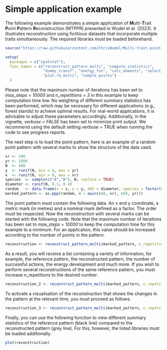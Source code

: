 # Simple application example

The following example demonstrates a simple application of **M**ulti-**T**rait **P**oint **P**attern **R**econstruction (MTPPR) presented in Wudel et al. (2023). It illustrates reconstruction using fictitious datasets that incorporate multiple traits simultaneously. The required libraries must be loaded beforehand.

```r

source("https://raw.githubusercontent.com/ChrisWudel/Multi-trait-point-pattern-reconstruction/main/func/setup.R")

setup(
  packages = c("spatstat"),
  func_names = c("reconstruct_pattern_multi", "compute_statistics",
                 "dummy_transf", "energy_fun", "calc_moments", "select_kernel", 
                 "plot.rd_multi", "sample_points")
  )
```

Please note that the maximum number of iterations has been set to *max_steps = 10000* and *n_repetitions = 3* in this example to keep computation time low. No weighting of different summary statistics has been performed, which may be necessary for different applications (e.g., forest stands) to achieve optimal results. For real-world applications, it is advisable to adjust these parameters accordingly. Additionally, in the vignette, *verbose = FALSE* has been set to minimize print output. We recommend using the default setting verbose = TRUE when running the code to see progress reports.

The next step is to load the point pattern, here is an example of a random point pattern with several marks to show the structure of the data used.

```r
xr <- 500
yr <- 1000
N  <- 400
y  <- runif(N, min = 0, max = yr)
x  <- runif(N, min = 0, max = xr)
species  <- sample(c("A","B"), N, replace = TRUE)
diameter <- runif(N, 0.1, 0.4)
random   <- data.frame(x = x, y = y, dbh = diameter, species = factor(species))
marked_pattern <- as.ppp(random, W = owin(c(0, xr), c(0, yr)))
```

The point pattern must contain the following data. An x and y coordinate, a metric mark (in metres) and a nominal mark defined as a factor. The order must be respected. Now the reconstruction with several marks can be started with the following code. Note that the maximum number of iterations has been set to *max_steps = 10000* to keep the computation time for this example to a minimum. For an application, this value should be increased according to the number of points in the pattern.

```r
reconstruction <- reconstruct_pattern_multi(marked_pattern, n_repetitions = 1, max_steps = 10000, issue = 5000, verbose = TRUE)
```

As a result, you will receive a list containing a variety of information, for example, the reference pattern, the reconstructed pattern, the number of successful actions, the energy development and much more. If you wish to perform several reconstructions of the same reference pattern, you must increase n_repetitions to the desired number.

```r
reconstruction_2 <- reconstruct_pattern_multi(marked_pattern, n_repetitions = 2, max_steps = 10000, issue = 5000, verbose = TRUE)
```

To activate a visualisation of the reconstruction that shows the changes in the pattern at the relevant time, you must proceed as follows.

```r
reconstruction_3 <- reconstruct_pattern_multi(marked_pattern, n_repetitions = 1, max_steps = 10000, show_graphic = TRUE, issue = 5000, verbose = TRUE) 
```

Finally, you can use the following function to view different summary statistics of the reference pattern (black line) compared to the reconstructed pattern (grey line). For this, however, the listed libraries must be loaded additionally.

```r
plot(reconstruction)
```

